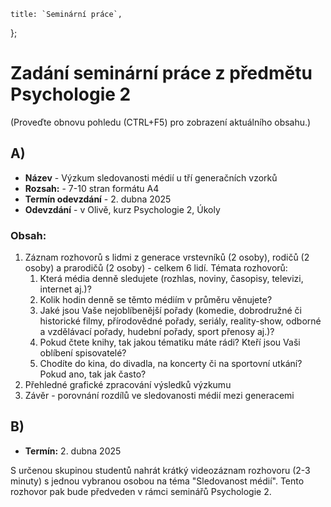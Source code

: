 
    title: `Seminární práce`,
};

# Zadání seminární práce z předmětu Psychologie 2

(Proveďte obnovu pohledu (CTRL+F5) pro zobrazení aktuálního obsahu.)

## A)

- **Název** - Výzkum sledovanosti médií u tří generačních vzorků
- **Rozsah:** - 7-10 stran formátu A4
- **Termín odevzdání** - 2. dubna 2025
- **Odevzdání** - <Link href="https://oliva.uhk.cz">v Olivě</Link>, kurz Psychologie 2, Úkoly

### Obsah:

1. Záznam rozhovorů s lidmi z generace vrstevníků (2 osoby), rodičů (2 osoby) a prarodičů (2 osoby) - celkem 6 lidí. Témata rozhovorů:
    1. Která média denně sledujete (rozhlas, noviny, časopisy, televizi, internet aj.)?
    2. Kolik hodin denně se těmto médiím v průměru věnujete?
    3. Jaké jsou Vaše nejoblíbenější pořady (komedie, dobrodružné či historické filmy, přírodovědné pořady, seriály, reality-show, odborné a vzdělávací pořady, hudební pořady, sport přenosy aj.)?
    4. Pokud čtete knihy, tak jakou tématiku máte rádi? Kteří jsou Vaši oblíbení spisovatelé?
    5. Chodíte do kina, do divadla, na koncerty či na sportovní utkání? Pokud ano, tak jak často?
2. Přehledné grafické zpracování výsledků výzkumu
3. Závěr - porovnání rozdílů ve sledovanosti médií mezi generacemi

## B)

- **Termín:** 2. dubna 2025

S určenou skupinou studentů nahrát krátký videozáznam rozhovoru (2-3 minuty) s jednou vybranou osobou na téma "Sledovanost médií".
Tento rozhovor pak bude předveden v rámci seminářů Psychologie 2.